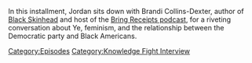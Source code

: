 {{DEFAULTSORT:
    #_EPISODE_0881:Chatting with Brandi Collins-Dexter
}}{{Episode
    | title           = Chatting with Brandi Collins-Dexter
    | caption         = Listen to this episode on [https://knowledgefight.libsyn.com/881-chatting-with-brandi-collins-dexter Libsyn], Read the [[Transcript/881: Chatting with Brandi Collins-Dexter|Unofficial Transcript]]
    | episodeNumber   = 881
    | length          = 01:37:59
    | airDate         = December 27, 2023
    | episodeType     = [[:Category:Knowledge Fight Interview|Knowledge Fight Interview]]
    | appearance      = [[Brandi Collins-Dexter]], [[Donald Trump]], [[Nick Fuentes]], [[Candace Owens]]
    | previousEpisode = [[880: March 31, 2004]]
    | nextEpisode     = [[882: April 1, 2004]]
}}

{{Stub}}

In this installment, Jordan sits down with Brandi Collins-Dexter, author of [https://us.macmillan.com/books/9781250856562/blackskinhead Black Skinhead] and host of the [https://www.bringreceiptspodcast.com/ Bring Receipts podcast], for a riveting conversation about Ye, feminism, and the relationship between the Democratic party and Black Americans.

[[Category:Episodes]]
[[Category:Knowledge Fight Interview]]
